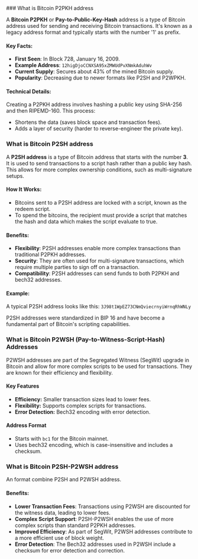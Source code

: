 <div className="markdown-body">
### What is Bitcoin P2PKH address

A **Bitcoin P2PKH** or **Pay-to-Public-Key-Hash** address is a type of Bitcoin address used for sending and receiving Bitcoin transactions. It's known as a legacy address format and typically starts with the number '1' as prefix.

#### Key Facts:

- **First Seen**: In Block 728, January 16, 2009.
- **Example Address**: `12higDjoCCNXSA95xZMWUdPvXNmkAduhWv`
- **Current Supply**: Secures about 43% of the mined Bitcoin supply.
- **Popularity**: Decreasing due to newer formats like P2SH and P2WPKH.

#### Technical Details:
Creating a P2PKH address involves hashing a public key using SHA-256 and then RIPEMD-160. This process:
- Shortens the data (saves block space and transaction fees).
- Adds a layer of security (harder to reverse-engineer the private key).

### What is Bitcoin P2SH address

A **P2SH address** is a type of Bitcoin address that starts with the number **3**. It is used to send transactions to a script hash rather than a public key hash. This allows for more complex ownership conditions, such as multi-signature setups.

#### How It Works:
- Bitcoins sent to a P2SH address are locked with a script, known as the redeem script.
- To spend the bitcoins, the recipient must provide a script that matches the hash and data which makes the script evaluate to true.

#### Benefits:
- **Flexibility**: P2SH addresses enable more complex transactions than traditional P2PKH addresses.
- **Security**: They are often used for multi-signature transactions, which require multiple parties to sign off on a transaction.
- **Compatibility**: P2SH addresses can send funds to both P2PKH and bech32 addresses.

#### Example:
A typical P2SH address looks like this:
`3J98t1WpEZ73CNmQviecrnyiWrnqRhWNLy`

P2SH addresses were standardized in BIP 16 and have become a fundamental part of Bitcoin's scripting capabilities.

### What is Bitcoin P2WSH (Pay-to-Witness-Script-Hash) Addresses

P2WSH addresses are part of the Segregated Witness (SegWit) upgrade in Bitcoin and allow for more complex scripts to be used for transactions. They are known for their efficiency and flexibility.

#### Key Features
- **Efficiency:** Smaller transaction sizes lead to lower fees.
- **Flexibility:** Supports complex scripts for transactions.
- **Error Detection:** Bech32 encoding with error detection.

#### Address Format
- Starts with `bc1` for the Bitcoin mainnet.
- Uses bech32 encoding, which is case-insensitive and includes a checksum.

### What is Bitcoin P2SH-P2WSH address

An format combine P2SH and P2WSH address.

#### Benefits:

- **Lower Transaction Fees**: Transactions using P2WSH are discounted for the witness data, leading to lower fees.
- **Complex Script Support**: P2SH-P2WSH enables the use of more complex scripts than standard P2PKH addresses.
- **Improved Efficiency**: As part of SegWit, P2WSH addresses contribute to a more efficient use of block weight.
- **Error Detection**: The Bech32 addresses used in P2WSH include a checksum for error detection and correction.

</div>

